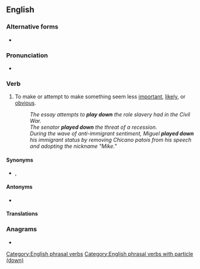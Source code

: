 {{also|playdown}}
==English==

===Alternative forms===
* {{l|en|downplay}}

===Pronunciation===
* {{audio|En-au-play down.ogg|Audio (AU)|lang=en}}

===Verb===
{{en-verb|plays down|playing down|played down}}

# {{lb|en|idiomatic}} To make or attempt to make something seem less [[important]], [[likely]], or [[obvious]].
#: ''The essay attempts to '''play down''' the role slavery had in the Civil War.''
#: ''The senator '''played down''' the threat of a recession.''
#: ''During the wave of anti-immigrant sentiment, Miguel '''played down''' his immigrant status by removing Chicano patois from his speech and adopting the nickname "Mike."''

====Synonyms====
* {{sense|make to seem less important}} {{l|en|de-emphasize}}, {{l|en|downplay}}

====Antonyms====
* {{sense|make to seem less important}} {{l|en|play up}}

====Translations====
{{trans-see|play down|downplay}}

===Anagrams===
* {{anagrams|en|a=adlnopwy|downplay}}

[[Category:English phrasal verbs]]
[[Category:English phrasal verbs with particle (down)]]